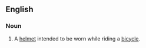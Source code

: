 ==English==

===Noun===
{{wikipedia}}
{{en-noun|sg=[[bicycle]] [[helmet]]}}

# A [[helmet]] intended to be worn while riding a [[bicycle]].